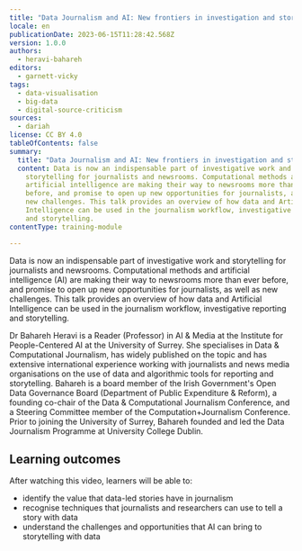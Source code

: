 ```yaml
---
title: "Data Journalism and AI: New frontiers in investigation and storytelling"
locale: en
publicationDate: 2023-06-15T11:28:42.568Z
version: 1.0.0
authors:
  - heravi-bahareh
editors:
  - garnett-vicky
tags:
  - data-visualisation
  - big-data
  - digital-source-criticism
sources:
  - dariah
license: CC BY 4.0
tableOfContents: false
summary:
  title: "Data Journalism and AI: New frontiers in investigation and storytelling"
  content: Data is now an indispensable part of investigative work and
    storytelling for journalists and newsrooms. Computational methods and
    artificial intelligence are making their way to newsrooms more than ever
    before, and promise to open up new opportunities for journalists, as well as
    new challenges. This talk provides an overview of how data and Artificial
    Intelligence can be used in the journalism workflow, investigative reporting
    and storytelling.
contentType: training-module

---
```

Data is now an indispensable part of investigative work and storytelling for journalists and newsrooms. Computational methods and artificial intelligence (AI) are making their way to newsrooms more than ever before, and promise to open up new opportunities for journalists, as well as new challenges. This talk provides an overview of how data and Artificial Intelligence can be used in the journalism workflow, investigative reporting and storytelling.

Dr Bahareh Heravi is a Reader (Professor) in AI & Media at the Institute for People-Centered AI at the University of Surrey. She specialises in Data & Computational Journalism, has widely published on the topic and has extensive international experience working with journalists and news media organisations on the use of data and algorithmic tools for reporting and storytelling. Bahareh is a board member of the Irish Government's Open Data Governance Board (Department of Public Expenditure & Reform), a founding co-chair of the Data & Computational Journalism Conference, and a Steering Committee member of the Computation+Journalism Conference. Prior to joining the University of Surrey, Bahareh founded and led the Data Journalism Programme at University College Dublin.



## L﻿earning outcomes

A﻿fter watching this video, learners will be able to:

- i﻿dentify the value that data-led stories have in journalism
- r﻿ecognise techniques that journalists and researchers can use to tell a story with data
- u﻿nderstand the challenges and opportunities that AI can bring to storytelling with data



<VideoCard provider="youtube" id="FqtWpXIYY9c" title="Data Journalism and AI" subtitle="Click here to view" image="images/thumbnail-bahareh-heravi.png" />